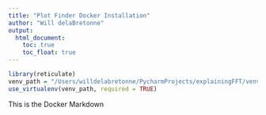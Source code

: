 ```yaml
---
title: "Plot Finder Docker Installation"
author: "Will delaBretonne"
output:
  html_document:
    toc: true
    toc_float: true
---
```



```r
library(reticulate)
venv_path = "/Users/willdelabretonne/PycharmProjects/explainingFFT/venv"
use_virtualenv(venv_path, required = TRUE)
```

This is the Docker Markdown